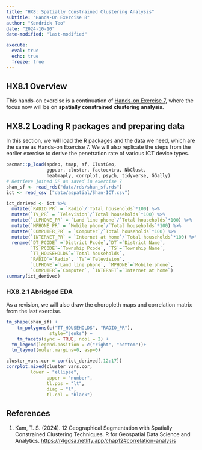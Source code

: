 ```yaml
---
title: "HX8: Spatially Constrained Clustering Analysis"
subtitle: "Hands-On Exercise 8"
author: "Kendrick Teo"
date: "2024-10-10"
date-modified: "last-modified"

execute: 
  eval: true
  echo: true
  freeze: true
---
```


## HX8.1 Overview

This hands-on exercise is a continuation of [Hands-on Exercise 7](hands-on-7.qmd), where the focus now will be on **spatially constrained clustering analysis**.

## HX8.2 Loading R packages and preparing data

In this section, we will load the R packages and the data we need, which are the same as Hands-on Exercise 7. We will also replicate the steps from the earlier exercise to derive the penetration rate of various ICT device types.

```r
pacman::p_load(spdep, tmap, sf, ClustGeo, 
               ggpubr, cluster, factoextra, NbClust,
               heatmaply, corrplot, psych, tidyverse, GGally)
# Retrieve joined DF as saved in exercise 7
shan_sf <- read_rds("data/rds/shan_sf.rds")
ict <- read_csv ("data/aspatial/Shan-ICT.csv")

ict_derived <- ict %>%
  mutate(`RADIO_PR` = `Radio`/`Total households`*100) %>%
  mutate(`TV_PR` = `Television`/`Total households`*100) %>%
  mutate(`LLPHONE_PR` = `Land line phone`/`Total households`*100) %>%
  mutate(`MPHONE_PR` = `Mobile phone`/`Total households`*100) %>%
  mutate(`COMPUTER_PR` = `Computer`/`Total households`*100) %>%
  mutate(`INTERNET_PR` = `Internet at home`/`Total households`*100) %>%
  rename(`DT_PCODE` =`District Pcode`,`DT`=`District Name`,
         `TS_PCODE`=`Township Pcode`, `TS`=`Township Name`,
         `TT_HOUSEHOLDS`=`Total households`,
         `RADIO`=`Radio`, `TV`=`Television`, 
         `LLPHONE`=`Land line phone`, `MPHONE`=`Mobile phone`,
         `COMPUTER`=`Computer`, `INTERNET`=`Internet at home`)
summary(ict_derived)
```

### HX8.2.1 Abridged EDA

As a revision, we will also draw the choropleth maps and correlation matrix from the last exercise.

```r
tm_shape(shan_sf) +
    tm_polygons(c("TT_HOUSEHOLDS", "RADIO_PR"),
                style="jenks") +
    tm_facets(sync = TRUE, ncol = 2) +
  tm_legend(legend.position = c("right", "bottom"))+
  tm_layout(outer.margins=0, asp=0)
```

```r
cluster_vars.cor = cor(ict_derived[,12:17])
corrplot.mixed(cluster_vars.cor,
         lower = "ellipse", 
               upper = "number",
               tl.pos = "lt",
               diag = "l",
               tl.col = "black")
```

## References

1.  Kam, T. S. (2024). 12 Geographical Segmentation with Spatially Constrained Clustering Techniques. R for Geospatial Data Science and Analytics. <https://r4gdsa.netlify.app/chap12#correlation-analysis>